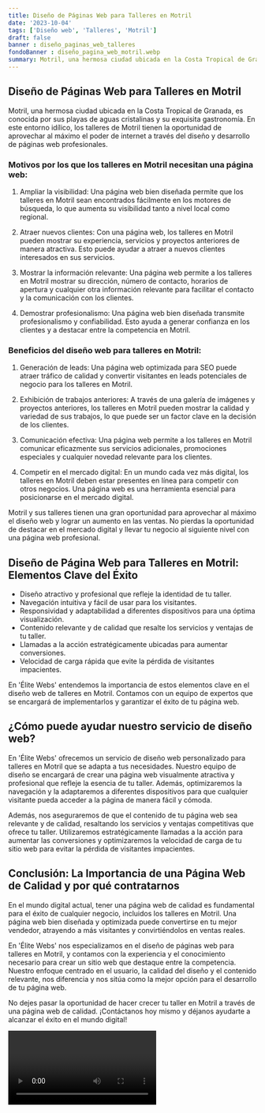```yaml
---
title: Diseño de Páginas Web para Talleres en Motril
date: '2023-10-04'
tags: ['Diseño web', 'Talleres', 'Motril']
draft: false
banner : diseño_paginas_web_talleres
fondoBanner : diseño_pagina_web_motril.webp
summary: Motril, una hermosa ciudad ubicada en la Costa Tropical de Granada, es conocida por sus playas de aguas cristalinas y su exquisita gastronomía. En este entorno idílico, los talleres de Motril tienen la oportunidad de aprovechar al máximo el poder de internet a través del diseño y desarrollo de páginas web profesionales.
---
```


## Diseño de Páginas Web para Talleres en Motril

Motril, una hermosa ciudad ubicada en la Costa Tropical de Granada, es conocida por sus playas de aguas cristalinas y su exquisita gastronomía. En este entorno idílico, los talleres de Motril tienen la oportunidad de aprovechar al máximo el poder de internet a través del diseño y desarrollo de páginas web profesionales.

### Motivos por los que los talleres en Motril necesitan una página web:

1. Ampliar la visibilidad: Una página web bien diseñada permite que los talleres en Motril sean encontrados fácilmente en los motores de búsqueda, lo que aumenta su visibilidad tanto a nivel local como regional.

2. Atraer nuevos clientes: Con una página web, los talleres en Motril pueden mostrar su experiencia, servicios y proyectos anteriores de manera atractiva. Esto puede ayudar a atraer a nuevos clientes interesados en sus servicios.

3. Mostrar la información relevante: Una página web permite a los talleres en Motril mostrar su dirección, número de contacto, horarios de apertura y cualquier otra información relevante para facilitar el contacto y la comunicación con los clientes.

4. Demostrar profesionalismo: Una página web bien diseñada transmite profesionalismo y confiabilidad. Esto ayuda a generar confianza en los clientes y a destacar entre la competencia en Motril.

### Beneficios del diseño web para talleres en Motril:

1. Generación de leads: Una página web optimizada para SEO puede atraer tráfico de calidad y convertir visitantes en leads potenciales de negocio para los talleres en Motril.

2. Exhibición de trabajos anteriores: A través de una galería de imágenes y proyectos anteriores, los talleres en Motril pueden mostrar la calidad y variedad de sus trabajos, lo que puede ser un factor clave en la decisión de los clientes.

3. Comunicación efectiva: Una página web permite a los talleres en Motril comunicar eficazmente sus servicios adicionales, promociones especiales y cualquier novedad relevante para los clientes.

4. Competir en el mercado digital: En un mundo cada vez más digital, los talleres en Motril deben estar presentes en línea para competir con otros negocios. Una página web es una herramienta esencial para posicionarse en el mercado digital.

Motril y sus talleres tienen una gran oportunidad para aprovechar al máximo el diseño web y lograr un aumento en las ventas. No pierdas la oportunidad de destacar en el mercado digital y llevar tu negocio al siguiente nivel con una página web profesional.

<GifSeo />

<Cta />

## Diseño de Página Web para Talleres en Motril: Elementos Clave del Éxito

- Diseño atractivo y profesional que refleje la identidad de tu taller.
- Navegación intuitiva y fácil de usar para los visitantes.
- Responsividad y adaptabilidad a diferentes dispositivos para una óptima visualización.
- Contenido relevante y de calidad que resalte los servicios y ventajas de tu taller.
- Llamadas a la acción estratégicamente ubicadas para aumentar conversiones.
- Velocidad de carga rápida que evite la pérdida de visitantes impacientes.

En 'Élite Webs' entendemos la importancia de estos elementos clave en el diseño web de talleres en Motril. Contamos con un equipo de expertos que se encargará de implementarlos y garantizar el éxito de tu página web.

## ¿Cómo puede ayudar nuestro servicio de diseño web?

En 'Élite Webs' ofrecemos un servicio de diseño web personalizado para talleres en Motril que se adapta a tus necesidades. Nuestro equipo de diseño se encargará de crear una página web visualmente atractiva y profesional que refleje la esencia de tu taller. Además, optimizaremos la navegación y la adaptaremos a diferentes dispositivos para que cualquier visitante pueda acceder a la página de manera fácil y cómoda.

Además, nos aseguraremos de que el contenido de tu página web sea relevante y de calidad, resaltando los servicios y ventajas competitivas que ofrece tu taller. Utilizaremos estratégicamente llamadas a la acción para aumentar las conversiones y optimizaremos la velocidad de carga de tu sitio web para evitar la pérdida de visitantes impacientes.

## Conclusión: La Importancia de una Página Web de Calidad y por qué contratarnos

En el mundo digital actual, tener una página web de calidad es fundamental para el éxito de cualquier negocio, incluidos los talleres en Motril. Una página web bien diseñada y optimizada puede convertirse en tu mejor vendedor, atrayendo a más visitantes y convirtiéndolos en ventas reales.

En 'Élite Webs' nos especializamos en el diseño de páginas web para talleres en Motril, y contamos con la experiencia y el conocimiento necesario para crear un sitio web que destaque entre la competencia. Nuestro enfoque centrado en el usuario, la calidad del diseño y el contenido relevante, nos diferencia y nos sitúa como la mejor opción para el desarrollo de tu página web.

No dejes pasar la oportunidad de hacer crecer tu taller en Motril a través de una página web de calidad. ¡Contáctanos hoy mismo y déjanos ayudarte a alcanzar el éxito en el mundo digital!

<Video />

<CtaBot job='Talleres' city='Motril'/>

<Gmaps query='Motril+españa+maps' />
